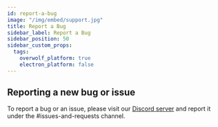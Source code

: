 ```yaml
---
id: report-a-bug
image: "/img/embed/support.jpg"
title: Report a Bug
sidebar_label: Report a Bug
sidebar_position: 50
sidebar_custom_props:
  tags:
    overwolf_platform: true
    electron_platform: false
---
```


## Reporting a new bug or issue

To report a bug or an issue, please visit our [Discord server](https://discord.gg/overwolf-developers) and report it under the #issues-and-requests channel.